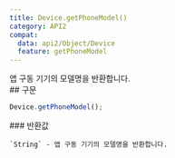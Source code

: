 ```yaml
---
title: Device.getPhoneModel()
category: API2
compat:
  data: api2/Object/Device
  feature: getPhoneModel
---
```


<Section>
  앱 구동 기기의 모델명을 반환합니다.
</Section>
<Section>
  ## 구문

  ~~~js
  Device.getPhoneModel();
  ~~~

  <Section>
    ### 반환값

    `String` - 앱 구동 기기의 모델명을 반환합니다.
  </Section>
</Section>
